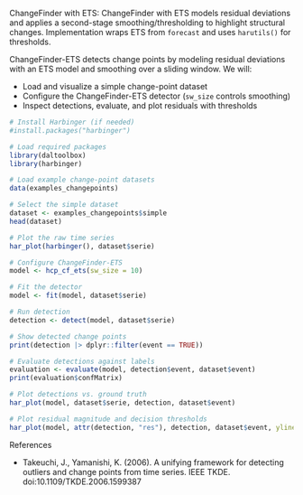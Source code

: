 ChangeFinder with ETS: ChangeFinder with ETS models residual deviations and applies a second-stage smoothing/thresholding to highlight structural changes. Implementation wraps ETS from `forecast` and uses `harutils()` for thresholds.

ChangeFinder-ETS detects change points by modeling residual deviations with an ETS model and smoothing over a sliding window. We will:

- Load and visualize a simple change-point dataset
- Configure the ChangeFinder-ETS detector (`sw_size` controls smoothing)
- Inspect detections, evaluate, and plot residuals with thresholds

```r
# Install Harbinger (if needed)
#install.packages("harbinger")
```

```r
# Load required packages
library(daltoolbox)
library(harbinger) 
```

```r
# Load example change-point datasets
data(examples_changepoints)
```

```r
# Select the simple dataset
dataset <- examples_changepoints$simple
head(dataset)
```

```r
# Plot the raw time series
har_plot(harbinger(), dataset$serie)
```

```r
# Configure ChangeFinder-ETS
model <- hcp_cf_ets(sw_size = 10)
```

```r
# Fit the detector
model <- fit(model, dataset$serie)
```

```r
# Run detection
detection <- detect(model, dataset$serie)
```

```r
# Show detected change points
print(detection |> dplyr::filter(event == TRUE))
```

```r
# Evaluate detections against labels
evaluation <- evaluate(model, detection$event, dataset$event)
print(evaluation$confMatrix)
```

```r
# Plot detections vs. ground truth
har_plot(model, dataset$serie, detection, dataset$event)
```

```r
# Plot residual magnitude and decision thresholds
har_plot(model, attr(detection, "res"), detection, dataset$event, yline = attr(detection, "threshold"))
```

References 

- Takeuchi, J., Yamanishi, K. (2006). A unifying framework for detecting outliers and change points from time series. IEEE TKDE. doi:10.1109/TKDE.2006.1599387
